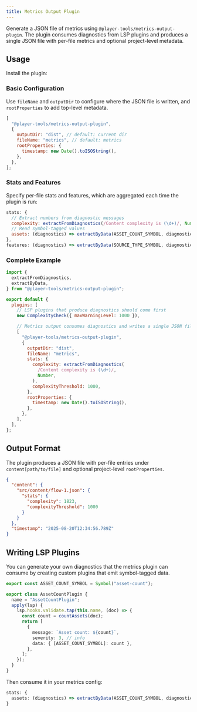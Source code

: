 ```yaml
---
title: Metrics Output Plugin
---
```



Generate a JSON file of metrics using `@player-tools/metrics-output-plugin`. The plugin consumes diagnostics from LSP plugins and produces a single JSON file with per-file metrics and optional project-level metadata.

## Usage

Install the plugin:

<PackageManagers pkg="@player-tools/metrics-output-plugin" />

### Basic Configuration

Use `fileName` and `outputDir` to configure where the JSON file is written, and `rootProperties` to add top-level metadata.

```js
[
  "@player-tools/metrics-output-plugin",
  {
    outputDir: "dist", // default: current dir
    fileName: "metrics", // default: metrics
    rootProperties: {
      timestamp: new Date().toISOString(),
    },
  },
];
```

### Stats and Features

Specify per-file stats and features, which are aggregated each time the plugin is run:

```js
stats: {
  // Extract numbers from diagnostic messages
  complexity: extractFromDiagnostics(/Content complexity is (\d+)/, Number),
  // Read symbol-tagged values
  assets: (diagnostics) => extractByData(ASSET_COUNT_SYMBOL, diagnostics),
},
features: (diagnostics) => extractByData(SOURCE_TYPE_SYMBOL, diagnostics)
```

### Complete Example

```js
import {
  extractFromDiagnostics,
  extractByData,
} from "@player-tools/metrics-output-plugin";

export default {
  plugins: [
    // LSP plugins that produce diagnostics should come first
    new ComplexityCheck({ maxWarningLevel: 1000 }),

    // Metrics output consumes diagnostics and writes a single JSON file
    [
      "@player-tools/metrics-output-plugin",
      {
        outputDir: "dist",
        fileName: "metrics",
        stats: {
          complexity: extractFromDiagnostics(
            /Content complexity is (\d+)/,
            Number,
          ),
          complexityThreshold: 1000,
        },
        rootProperties: {
          timestamp: new Date().toISOString(),
        },
      },
    ],
  ],
};
```

## Output Format

The plugin produces a JSON file with per-file entries under `content[path/to/file]` and optional project-level `rootProperties`.

```json
{
  "content": {
    "src/content/flow-1.json": {
      "stats": {
        "complexity": 1823,
        "complexityThreshold": 1000
      }
    }
  },
  "timestamp": "2025-08-20T12:34:56.789Z"
}
```

## Writing LSP Plugins

You can generate your own diagnostics that the metrics plugin can consume by creating custom plugins that emit symbol-tagged data.

```ts
export const ASSET_COUNT_SYMBOL = Symbol("asset-count");

export class AssetCountPlugin {
  name = "AssetCountPlugin";
  apply(lsp) {
    lsp.hooks.validate.tap(this.name, (doc) => {
      const count = countAssets(doc);
      return [
        {
          message: `Asset count: ${count}`,
          severity: 3, // info
          data: { [ASSET_COUNT_SYMBOL]: count },
        },
      ];
    });
  }
}
```

Then consume it in your metrics config:

```ts
stats: {
  assets: (diagnostics) => extractByData(ASSET_COUNT_SYMBOL, diagnostics),
}
```
